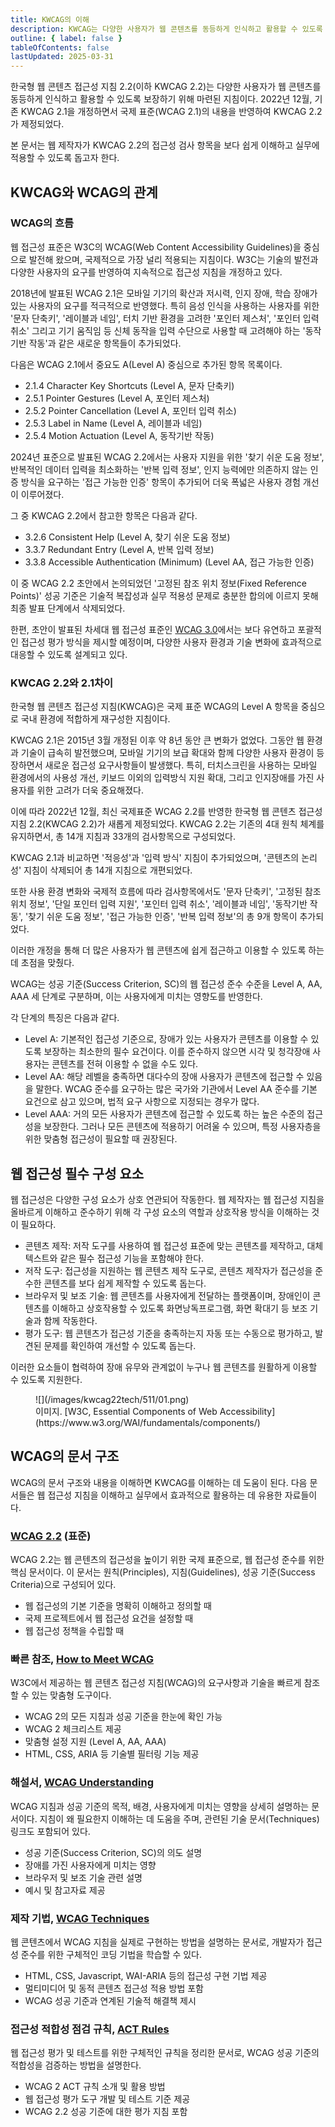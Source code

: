```yaml
---
title: KWCAG의 이해
description: KWCAG는 다양한 사용자가 웹 콘텐츠를 동등하게 인식하고 활용할 수 있도록 보장하기 위해 마련된 지침
outline: { label: false }
tableOfContents: false
lastUpdated: 2025-03-31
---
```


한국형 웹 콘텐츠 접근성 지침 2.2(이하 KWCAG 2.2)는 다양한 사용자가 웹 콘텐츠를 동등하게 인식하고 활용할 수 있도록 보장하기 위해 마련된 지침이다. 2022년 12월, 기존 KWCAG 2.1을 개정하면서 국제 표준(WCAG 2.1)의 내용을 반영하여 KWCAG 2.2가 제정되었다.

본 문서는 웹 제작자가 KWCAG 2.2의 접근성 검사 항목을 보다 쉽게 이해하고 실무에 적용할 수 있도록 돕고자 한다.

## KWCAG와 WCAG의 관계
### WCAG의 흐름
웹 접근성 표준은 W3C의 WCAG(Web Content Accessibility Guidelines)을 중심으로 발전해 왔으며, 국제적으로 가장 널리 적용되는 지침이다. W3C는 기술의 발전과 다양한 사용자의 요구를 반영하여 지속적으로 접근성 지침을 개정하고 있다.

2018년에 발표된 WCAG 2.1은 모바일 기기의 확산과 저시력, 인지 장애, 학습 장애가 있는 사용자의 요구를 적극적으로 반영했다. 특히 음성 인식을 사용하는 사용자를 위한 '문자 단축키', '레이블과 네임', 터치 기반 환경을 고려한 '포인터 제스처', '포인터 입력 취소' 그리고 기기 움직임 등 신체 동작을 입력 수단으로 사용할 때 고려해야 하는 '동작기반 작동'과 같은 새로운 항목들이 추가되었다. 

다음은 WCAG 2.1에서 중요도 A(Level A) 중심으로 추가된 항목 목록이다. 
- 2.1.4 Character Key Shortcuts (Level A, 문자 단축키)
- 2.5.1 Pointer Gestures (Level A, 포인터 제스처)
- 2.5.2 Pointer Cancellation (Level A, 포인터 입력 취소)
- 2.5.3 Label in Name (Level A, 레이블과 네임)
- 2.5.4 Motion Actuation (Level A, 동작기반 작동)

2024년 표준으로 발표된 WCAG 2.2에서는 사용자 지원을 위한 '찾기 쉬운 도움 정보', 반복적인 데이터 입력을 최소화하는 '반복 입력 정보', 인지 능력에만 의존하지 않는 인증 방식을 요구하는 '접근 가능한 인증' 항목이 추가되어 더욱 폭넓은 사용자 경험 개선이 이루어졌다.

그 중 KWCAG 2.2에서 참고한 항목은 다음과 같다.
- 3.2.6 Consistent Help (Level A, 찾기 쉬운 도움 정보)
- 3.3.7 Redundant Entry (Level A, 반복 입력 정보)
- 3.3.8 Accessible Authentication (Minimum) (Level AA, 접근 가능한 인증)

이 중 WCAG 2.2 초안에서 논의되었던 '고정된 참조 위치 정보(Fixed Reference Points)' 성공 기준은 기술적 복잡성과 실무 적용성 문제로 충분한 합의에 이르지 못해 최종 발표 단계에서 삭제되었다.

한편, 초안이 발표된 차세대 웹 접근성 표준인 [WCAG 3.0](https://www.w3.org/TR/wcag-3.0/)에서는 보다 유연하고 포괄적인 접근성 평가 방식을 제시할 예정이며, 다양한 사용자 환경과 기술 변화에 효과적으로 대응할 수 있도록 설계되고 있다.

### KWCAG 2.2와 2.1차이
한국형 웹 콘텐츠 접근성 지침(KWCAG)은 국제 표준 WCAG의 Level A 항목을 중심으로 국내 환경에 적합하게 재구성한 지침이다.

KWCAG 2.1은 2015년 3월 개정된 이후 약 8년 동안 큰 변화가 없었다. 그동안 웹 환경과 기술이 급속히 발전했으며, 모바일 기기의 보급 확대와 함께 다양한 사용자 환경이 등장하면서 새로운 접근성 요구사항들이 발생했다. 특히, 터치스크린을 사용하는 모바일 환경에서의 사용성 개선, 키보드 이외의 입력방식 지원 확대, 그리고 인지장애를 가진 사용자를 위한 고려가 더욱 중요해졌다.

이에 따라 2022년 12월, 최신 국제표준 WCAG 2.2를 반영한 한국형 웹 콘텐츠 접근성 지침 2.2(KWCAG 2.2)가 새롭게 제정되었다. KWCAG 2.2는 기존의 4대 원칙 체계를 유지하면서, 총 14개 지침과 33개의 검사항목으로 구성되었다.

KWCAG 2.1과 비교하면 '적응성'과 '입력 방식' 지침이 추가되었으며, '콘텐츠의 논리성' 지침이 삭제되어 총 14개 지침으로 개편되었다.

또한 사용 환경 변화와 국제적 흐름에 따라 검사항목에서도 '문자 단축키', '고정된 참조 위치 정보', '단일 포인터 입력 지원', '포인터 입력 취소', '레이블과 네임', '동작기반 작동', '찾기 쉬운 도움 정보', '접근 가능한 인증', '반복 입력 정보'의 총 9개 항목이 추가되었다. 

이러한 개정을 통해 더 많은 사용자가 웹 콘텐츠에 쉽게 접근하고 이용할 수 있도록 하는데 초점을 맞췄다.

<Card title="참고. 중요도(Level A, AA, AAA)" icon="open-book">
WCAG는 성공 기준(Success Criterion, SC)의 웹 접근성 준수 수준을 Level A, AA, AAA 세 단계로 구분하며, 이는 사용자에게 미치는 영향도를 반영한다.

각 단계의 특징은 다음과 같다.
- Level A: 기본적인 접근성 기준으로, 장애가 있는 사용자가 콘텐츠를 이용할 수 있도록 보장하는 최소한의 필수 요건이다. 이를 준수하지 않으면 시각 및 청각장애 사용자는 콘텐츠를 전혀 이용할 수 없을 수도 있다. 
- Level AA: 해당 레벨을 충족하면 대다수의 장애 사용자가 콘텐츠에 접근할 수 있음을 말한다. WCAG 준수를 요구하는 많은 국가와 기관에서 Level AA 준수를 기본 요건으로 삼고 있으며, 법적 요구 사항으로 지정되는 경우가 많다.
- Level AAA: 거의 모든 사용자가 콘텐츠에 접근할 수 있도록 하는 높은 수준의 접근성을 보장한다. 그러나 모든 콘텐츠에 적용하기 어려울 수 있으며, 특정 사용자층을 위한 맞춤형 접근성이 필요할 때 권장된다.
</Card>

## 웹 접근성 필수 구성 요소
웹 접근성은 다양한 구성 요소가 상호 연관되어 작동한다. 웹 제작자는 웹 접근성 지침을 올바르게 이해하고 준수하기 위해 각 구성 요소의 역할과 상호작용 방식을 이해하는 것이 필요하다.
- 콘텐츠 제작: 저작 도구를 사용하여 웹 접근성 표준에 맞는 콘텐츠를 제작하고, 대체 텍스트와 같은 필수 접근성 기능을 포함해야 한다.
- 저작 도구: 접근성을 지원하는 웹 콘텐츠 제작 도구로, 콘텐츠 제작자가 접근성을 준수한 콘텐츠를 보다 쉽게 제작할 수 있도록 돕는다.
- 브라우저 및 보조 기술: 웹 콘텐츠를 사용자에게 전달하는 플랫폼이며, 장애인이 콘텐츠를 이해하고 상호작용할 수 있도록 화면낭독프로그램, 화면 확대기 등 보조 기술과 함께 작동한다.
- 평가 도구: 웹 콘텐츠가 접근성 기준을 충족하는지 자동 또는 수동으로 평가하고, 발견된 문제를 확인하여 개선할 수 있도록 돕는다.

이러한 요소들이 협력하여 장애 유무와 관계없이 누구나 웹 콘텐츠를 원활하게 이용할 수 있도록 지원한다.

<figure>
	![](/images/kwcag22tech/511/01.png)
	<figcaption>이미지. [W3C, Essential Components of Web Accessibility](https://www.w3.org/WAI/fundamentals/components/)</figcaption>
</figure>

## WCAG의 문서 구조
WCAG의 문서 구조와 내용을 이해하면 KWCAG를 이해하는 데 도움이 된다. 다음 문서들은 웹 접근성 지침을 이해하고 실무에서 효과적으로 활용하는 데 유용한 자료들이다.

###	[WCAG 2.2](https://www.w3.org/TR/WCAG22/) (표준)

WCAG 2.2는 웹 콘텐츠의 접근성을 높이기 위한 국제 표준으로, 웹 접근성 준수를 위한 핵심 문서이다. 이 문서는 원칙(Principles), 지침(Guidelines), 성공 기준(Success Criteria)으로 구성되어 있다.

- 웹 접근성의 기본 기준을 명확히 이해하고 정의할 때
- 국제 프로젝트에서 웹 접근성 요건을 설정할 때
- 웹 접근성 정책을 수립할 때

###	빠른 참조, [How to Meet WCAG](https://www.w3.org/WAI/WCAG22/quickref/)

W3C에서 제공하는 웹 콘텐츠 접근성 지침(WCAG)의 요구사항과 기술을 빠르게 참조할 수 있는 맞춤형 도구이다.

- WCAG 2의 모든 지침과 성공 기준을 한눈에 확인 가능
- WCAG 2 체크리스트 제공
- 맞춤형 설정 지원 (Level A, AA, AAA)
- HTML, CSS, ARIA 등 기술별 필터링 기능 제공

###	해설서, [WCAG Understanding](https://www.w3.org/WAI/WCAG22/Understanding/)

WCAG 지침과 성공 기준의 목적, 배경, 사용자에게 미치는 영향을 상세히 설명하는 문서이다. 지침이 왜 필요한지 이해하는 데 도움을 주며, 관련된 기술 문서(Techniques) 링크도 포함되어 있다.

- 성공 기준(Success Criterion, SC)의 의도 설명
- 장애를 가진 사용자에게 미치는 영향
- 브라우저 및 보조 기술 관련 설명
- 예시 및 참고자료 제공

###	제작 기법, [WCAG Techniques](https://www.w3.org/WAI/WCAG22/Techniques/)

웹 콘텐츠에서 WCAG 지침을 실제로 구현하는 방법을 설명하는 문서로, 개발자가 접근성 준수를 위한 구체적인 코딩 기법을 학습할 수 있다.

- HTML, CSS, Javascript, WAI-ARIA 등의 접근성 구현 기법 제공
- 멀티미디어 및 동적 콘텐츠 접근성 적용 방법 포함
- WCAG 성공 기준과 연계된 기술적 해결책 제시

###	접근성 적합성 점검 규칙, [ACT Rules](https://www.w3.org/WAI/standards-guidelines/act/rules/)

웹 접근성 평가 및 테스트를 위한 구체적인 규칙을 정리한 문서로, WCAG 성공 기준의 적합성을 검증하는 방법을 설명한다. 

- WCAG 2 ACT 규칙 소개 및 활용 방법
- 웹 접근성 평가 도구 개발 및 테스트 기준 제공
- WCAG 2.2 성공 기준에 대한 평가 지침 포함
